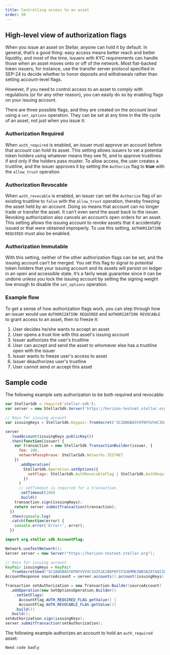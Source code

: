 ```yaml
---
title: Controlling access to an asset
order: 50
---
```


## High-level view of authorization flags
When you issue an asset on Stellar, anyone can hold it by default.  In general, that’s a good thing: easy access means better reach and better liquidity, and most of the time, issuers with KYC requirements can handle those when an asset moves onto or off of the network.  Most fiat-backed token issuers, for instance, use the transfer server protocol specified in SEP-24 to decide whether to honor deposits and withdrawals rather than setting account-level flags.      

However, if you need to control access to an asset to comply with regulations (or for any other reason), you can easily do so by enabling flags on your issuing account. 

There are three possible flags, and they are created on the *account level* using a `set_options` operation.  They can be set at any time in the life cycle of an asset, not just when you issue it:

### Authorization Required 
When `auth_required` is enabled, an issuer must approve an account before that account can hold its asset.  This setting allows issuers to vet a potential token holders using whatever means they see fit, and to approve trustlines if and only if the holders pass muster. To allow access, the user creates a trustline, and the issuer approves it by setting the `Authorize` flag to **true** with the `allow_trust` operation.

### Authorization Revocable 
When `auth_revocable` is enabled, an issuer can set the `Authorize` flag of an existing trustline to `false` with the `allow_trust` operation, thereby freezing the asset held by an account.  Doing so means that account can no longer trade or transfer the asset.  It can’t even send the asset back to the issuer. Revoking authorization also cancels an account’s open orders for an asset.  This setting allows the issuing account to revoke assets that it accidentally issued or that were obtained improperly. To use this setting, `AUTHORIZATION REQUIRED` must also be enabled.

### Authorization Immutable 
With this setting, neither of the other authorization flags can be set, and the issuing account can’t be merged.  You set this flag to signal to potential token holders that your issuing account and its assets will persist on ledger in an open and accessible state.  It’s a fairly weak guarantee since it can be undone unless you lock the issuing account by setting the signing weight low enough to disable the `set_options` operation.

### Example flow 
To get a sense of how authorization flags work, you can step through how an issuer would use `AUTHORIZATION REQUIRED` and `AUTHORIZATION REVOCABLE` to grant access to an asset, then to freeze it:
1. User decides he/she wants to accept an asset
2. User opens a trust line with this asset's issuing account
3. Issuer authorizes the user's trustline
4. User can accept and send the asset to whomever else has a trustline open with the issuer
5. Issuer wants to freeze user's access to asset
6. Issuer deauthorizes user's trustline
7. User cannot send or accept this asset

## Sample code
The following example sets authorization to be both required and revocable:
<CodeExample name="Asset Authorization">

```js
var StellarSdk = require('stellar-sdk');
var server = new StellarSdk.Server('https://horizon-testnet.stellar.org');

// Keys for issuing account
var issuingKeys = StellarSdk.Keypair.fromSecret('SCZANGBA5YHTNYVVV4C3U252E2B6P6F5T3U6MM63WBSBZATAQI3EBTQ4');

server
  .loadAccount(issuingKeys.publicKey())
  .then(function(issuer) {
    var transaction = new StellarSdk.TransactionBuilder(issuer, {
      fee: 100,
      networkPassphrase: StellarSdk.Networks.TESTNET
    })
      .addOperation(
        StellarSdk.Operation.setOptions({
          setFlags: StellarSdk.AuthRevocableFlag | StellarSdk.AuthRequiredFlag
        })
      )
      // setTimeout is required for a transaction
      .setTimeout(100)
      .build()
    transaction.sign(issuingKeys);
    return server.submitTransaction(transaction);
  })
  .then(console.log)
  .catch(function(error) {
    console.error('Error!', error);
  })
```

```java
import org.stellar.sdk.AccountFlag;

Network.useTestNetwork();
Server server = new Server("https://horizon-testnet.stellar.org");

// Keys for issuing account
KeyPair issuingKeys = KeyPair
  .fromSecretSeed("SCZANGBA5YHTNYVVV4C3U252E2B6P6F5T3U6MM63WBSBZATAQI3EBTQ4");
AccountResponse sourceAccount = server.accounts().account(issuingKeys);

Transaction setAuthorization = new Transaction.Builder(sourceAccount)
  .addOperation(new SetOptionsOperation.Builder()
    .setSetFlags(
      AccountFlag.AUTH_REQUIRED_FLAG.getValue() |
      AccountFlag.AUTH_REVOCABLE_FLAG.getValue())
    .build())
  .build();
setAuthorization.sign(issuingKeys);
server.submitTransaction(setAuthorization);
```

</CodeExample>


The following example authorizes an account to hold an `auth_required` asset:
<CodeExample name="Allow Trust">
```
Need code badly
```
</CodeExample>

